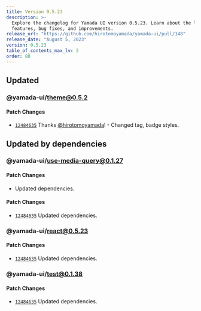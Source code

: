 ```yaml
---
title: Version 0.5.23
description: >-
  Explore the changelog for Yamada UI version 0.5.23. Learn about the latest
  features, bug fixes, and improvements.
release_url: "https://github.com/hirotomoyamada/yamada-ui/pull/148"
release_date: "August 5, 2023"
version: 0.5.23
table_of_contents_max_lv: 3
order: 88
---
```


## Updated

### @yamada-ui/theme@0.5.2

#### Patch Changes

- [`12484635`](https://github.com/hirotomoyamada/yamada-ui/commit/124846353c25a4e8324b091e667273e3f4c6a033) Thanks [@hirotomoyamada](https://github.com/hirotomoyamada)! - Changed tag, badge styles.

## Updated by dependencies

### @yamada-ui/use-media-query@0.1.27

#### Patch Changes

- Updated dependencies.

#### Patch Changes

- [`12484635`](https://github.com/hirotomoyamada/yamada-ui/commit/124846353c25a4e8324b091e667273e3f4c6a033) Updated dependencies.

### @yamada-ui/react@0.5.23

#### Patch Changes

- [`12484635`](https://github.com/hirotomoyamada/yamada-ui/commit/124846353c25a4e8324b091e667273e3f4c6a033) Updated dependencies.

### @yamada-ui/test@0.1.38

#### Patch Changes

- [`12484635`](https://github.com/hirotomoyamada/yamada-ui/commit/124846353c25a4e8324b091e667273e3f4c6a033) Updated dependencies.
